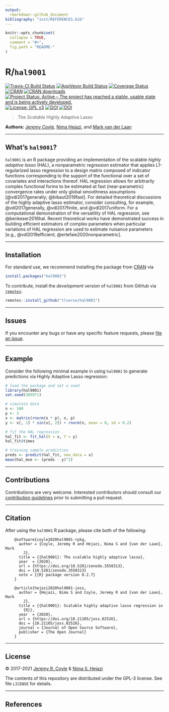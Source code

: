 ```yaml
---
output:
  rmarkdown::github_document
bibliography: "inst/REFERENCES.bib"
---
```


<!-- README.md is generated from README.Rmd. Please edit that file -->

```r
knitr::opts_chunk$set(
  collapse = TRUE,
  comment = "#>",
  fig.path = "README-"
)
```

# R/`hal9001`

[![Travis-CI Build Status](https://travis-ci.com/tlverse/hal9001.svg?branch=master)](https://travis-ci.com/tlverse/hal9001)
[![AppVeyor Build Status](https://ci.appveyor.com/api/projects/status/github/tlverse/hal9001?branch=master&svg=true)](https://ci.appveyor.com/project/tlverse/hal9001)
[![Coverage Status](https://img.shields.io/codecov/c/github/tlverse/hal9001/master.svg)](https://codecov.io/github/tlverse/hal9001?branch=master)
[![CRAN](https://www.r-pkg.org/badges/version/hal9001)](https://www.r-pkg.org/pkg/hal9001)
[![CRAN downloads](https://cranlogs.r-pkg.org/badges/hal9001)](https://CRAN.R-project.org/package=hal9001)
[![Project Status: Active – The project has reached a stable, usable state and is being actively developed.](https://www.repostatus.org/badges/latest/active.svg)](https://www.repostatus.org/#active)
[![License: GPL v3](https://img.shields.io/badge/License-GPL%20v3-blue.svg)](http://www.gnu.org/licenses/gpl-3.0)
[![DOI](https://zenodo.org/badge/DOI/10.5281/zenodo.3558313.svg)](https://doi.org/10.5281/zenodo.3558313)
[![DOI](https://joss.theoj.org/papers/10.21105/joss.02526/status.svg)](https://doi.org/10.21105/joss.02526)

> The _Scalable_ Highly Adaptive Lasso

__Authors:__ [Jeremy Coyle](https://github.com/tlverse), [Nima
Hejazi](https://nimahejazi.org), and [Mark van der
Laan](https://vanderlaan-lab.org/)
 
---

## What's `hal9001`?

`hal9001` is an R package providing an implementation of the scalable _highly
adaptive lasso_ (HAL), a nonparametric regression estimator that applies
L1-regularized lasso regression to a design matrix composed of indicator
functions corresponding to the support of the functional over a set of
covariates and interactions thereof. HAL regression allows for arbitrarily
complex functional forms to be estimated at fast (near-parametric) convergence
rates under only global smoothness assumptions [@vdl2017generally;
@bibaut2019fast]. For detailed theoretical discussions of the highly adaptive
lasso estimator, consider consulting, for example, @vdl2017generally,
@vdl2017finite, and @vdl2017uniform. For a computational demonstration of the
versatility of HAL regression, see @benkeser2016hal. Recent theoretical works
have demonstrated success in building efficient estimators of complex
parameters when particular variations of HAL regression are used to estimate
nuisance parameters [e.g., @vdl2019efficient; @ertefaie2020nonparametric].

---

## Installation

For standard use, we recommend installing the package from
[CRAN](https://CRAN.R-project.org/package=hal9001) via

```r
install.packages("hal9001")
```

To contribute, install the _development version_ of `hal9001` from GitHub via
[`remotes`](https://CRAN.R-project.org/package=remotes):

```r
remotes::install_github("tlverse/hal9001")
```

---

## Issues

If you encounter any bugs or have any specific feature requests, please [file an
issue](https://github.com/tlverse/hal9001/issues).

---

## Example

Consider the following minimal example in using `hal9001` to generate
predictions via Highly Adaptive Lasso regression:

```r
# load the package and set a seed
library(hal9001)
set.seed(385971)

# simulate data
n <- 100
p <- 3
x <- matrix(rnorm(n * p), n, p)
y <- x[, 1] * sin(x[, 2]) + rnorm(n, mean = 0, sd = 0.2)

# fit the HAL regression
hal_fit <- fit_hal(X = x, Y = y)
hal_fit$times

# training sample prediction
preds <- predict(hal_fit, new_data = x)
mean(hal_mse <- (preds - y)^2)
```

---

## Contributions

Contributions are very welcome. Interested contributors should consult our
[contribution
guidelines](https://github.com/tlverse/hal9001/blob/master/CONTRIBUTING.md)
prior to submitting a pull request.

---

## Citation

After using the `hal9001` R package, please cite both of the following:

        @software{coyle2020hal9001-rpkg,
          author = {Coyle, Jeremy R and Hejazi, Nima S and {van der Laan}, Mark
            J},
          title = {{hal9001}: The scalable highly adaptive lasso},
          year  = {2020},
          url = {https://doi.org/10.5281/zenodo.3558313},
          doi = {10.5281/zenodo.3558313}
          note = {{R} package version 0.2.7}
        }

        @article{hejazi2020hal9001-joss,
          author = {Hejazi, Nima S and Coyle, Jeremy R and {van der Laan}, Mark
            J},
          title = {{hal9001}: Scalable highly adaptive lasso regression in
            {R}},
          year  = {2020},
          url = {https://doi.org/10.21105/joss.02526},
          doi = {10.21105/joss.02526},
          journal = {Journal of Open Source Software},
          publisher = {The Open Journal}
        }

---

## License

&copy; 2017-2021 [Jeremy R. Coyle](https://github.com/tlverse) & [Nima S.
Hejazi](https://nimahejazi.org)

The contents of this repository are distributed under the GPL-3 license. See
file `LICENSE` for details.

---

## References

